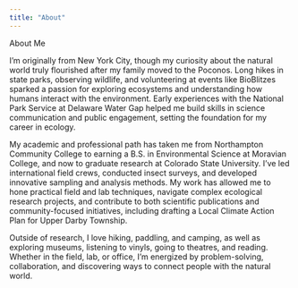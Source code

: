 ```yaml
---
title: "About"
---
```


About Me

I’m originally from New York City, though my curiosity about the natural world truly flourished after my family moved to the Poconos. Long hikes in state parks, observing wildlife, and volunteering at events like BioBlitzes sparked a passion for exploring ecosystems and understanding how humans interact with the environment. Early experiences with the National Park Service at Delaware Water Gap helped me build skills in science communication and public engagement, setting the foundation for my career in ecology.

My academic and professional path has taken me from Northampton Community College to earning a B.S. in Environmental Science at Moravian College, and now to graduate research at Colorado State University. I’ve led international field crews, conducted insect surveys, and developed innovative sampling and analysis methods. My work has allowed me to hone practical field and lab techniques, navigate complex ecological research projects, and contribute to both scientific publications and community-focused initiatives, including drafting a Local Climate Action Plan for Upper Darby Township.

Outside of research, I love hiking, paddling, and camping, as well as exploring museums, listening to vinyls, going to theatres, and reading. Whether in the field, lab, or office, I’m energized by problem-solving, collaboration, and discovering ways to connect people with the natural world.
